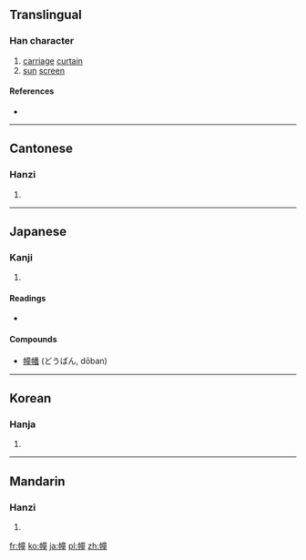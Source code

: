{{also|橦}}
==Translingual==

===Han character===
{{Han char|rn=50|rad=巾|as=12|sn=15|four=4021<sub>4</sub>|canj=中月卜廿土 (LBYTG)}}

# [[carriage]] [[curtain]]
# [[sun]] [[screen]]

====References====
* {{Han ref|kx=0337.010|dkj=09087|dj=0643.250|hdz=10755.030|uh=5E62|ud=24162|bh=BC6C|bd=48236}}

----

==Cantonese==

===Hanzi===
{{yue-hanzi|jyut=|y=chong4, tong4}}

# {{defn|Cantonese|sort=巾12}}

----

==Japanese==

===Kanji===
{{ja-kanji|grade=|rs=巾12}}

# {{defn|Japanese|sort=巾12}}

====Readings====
* {{ja-readings|on=[[とう]] (tō), [[どう]] (dō)|kun=[[はた]] (hata)}}

====Compounds====
* [[幢幡]] (どうばん, dōban)

----

==Korean==

===Hanja===
{{ko-hanja|hangeul=[[당]]|rv=dang|mr=tang}}

# {{defn|Korean|sort=巾12}}

----

==Mandarin==

===Hanzi===
{{cmn-hanzi|pin=[[chuáng]] ([[chuang2]])|wg=ch'uang<sup>2</sup>}}

# {{defn|Mandarin|sort=巾12}}

[[fr:幢]]
[[ko:幢]]
[[ja:幢]]
[[pl:幢]]
[[zh:幢]]